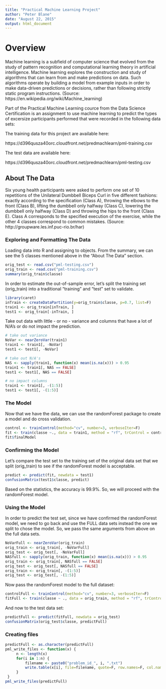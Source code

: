 ```yaml
---
title: "Practical Machine Learning Project"
author: "Peter Blane"
date: "August 22, 2015"
output: html_document
---
```

# Overview
Machine learning is a subfield of computer science that evolved from the study of pattern recognition and computational learning theory in artificial intelligence. Machine learning explores the construction and study of algorithms that can learn from and make predictions on data. Such algorithms operate by building a model from example inputs in order to make data-driven predictions or decisions, rather than following strictly static program instructions. (Source: https://en.wikipedia.org/wiki/Machine_learning)

Part of the Practical Machine Learning cource from the Data Science Certification is an assignment to use machine learning to predict the types of excersize participants performed that were recorded in the following data sets:

The training data for this project are available here: 

https://d396qusza40orc.cloudfront.net/predmachlearn/pml-training.csv

The test data are available here: 

https://d396qusza40orc.cloudfront.net/predmachlearn/pml-testing.csv 

## About The Data

Six young health participants were asked to perform one set of 10 repetitions of the Unilateral Dumbbell Biceps Curl in five different fashions: exactly according to the specification (Class A), throwing the elbows to the front (Class B), lifting the dumbbell only halfway (Class C), lowering the dumbbell only halfway (Class D) and throwing the hips to the front (Class E). Class A corresponds to the specified execution of the exercise, while the other 4 classes correspond to common mistakes. (Source: http://groupware.les.inf.puc-rio.br/har)

### Exploring and Formatting The Data

Loading data into R and assigning to objects.  From the summary, we can see the 5 classes mentioned above in the "About The Data" section.


```r
orig_test <- read.csv("pml-testing.csv")
orig_train <- read.csv("pml-training.csv")
summary(orig_train$classe)
```

In order to estimate the out-of-sample error, let's split the training set (orig_train) into a traditional "training" and "test" set to validate.

```r
library(caret)
inTrain <- createDataPartition(y=orig_train$classe, p=0.7, list=F)
train1 <- orig_train[inTrain, ]
test1 <- orig_train[-inTrain, ]
```

Take out data with little - or no - variance and columns that have a lot of N/A's or do not impact the prediction.

```r
# take out variance
NoVar <- nearZeroVar(train1)
train1 <- train1[, -NoVar]
test1 <- test1[, -NoVar]

# take out N/A's
NAS <- sapply(train1, function(x) mean(is.na(x))) > 0.95
train1 <- train1[, NAS == FALSE]
test1 <- test1[, NAS == FALSE]

# no impact columns
train1 <- train1[, -(1:5)]
test1 <- test1[, -(1:5)]
```

### The Model

Now that we have the data, we can use the randomForest package to create a model and do cross validation.

```r
control <- trainControl(method="cv", number=3, verboseIter=F)
fit <- train(classe ~., data = train1, method = "rf", trControl = control)
fit$finalModel
```

### Confirming the Model

Let's compare the test set to the training set of the original data set that we split (orig_train) to see if the randomForest model is acceptable.

```r
predict <- predict(fit, newdata = test1)
confusionMatrix(test1$classe, predict)
```

Based on the statistics, the accuracy is 99.9%.  So, we will proceed with the randomForest model.

### Using the Model
In order to predict the test set, since we have confirmed the randomForest model, we need to go back and use the FULL data sets instead the one we split to chose the model.  So, we pass the same arguments from above on the full data sets.

```r
NoVarFull <- nearZeroVar(orig_train)
orig_train <- orig_train[, -NoVarFull]
orig_test <- orig_test[, -NoVarFull]
NASfull <- sapply(orig_train, function(x) mean(is.na(x))) > 0.95
orig_train <- orig_train[, NASfull == FALSE]
orig_test <- orig_test[, NASfull == FALSE]
orig_train <- orig_train[, -(1:5)]
orig_test <- orig_test[, -(1:5)]
```

Now pass the randomForest model to the full dataset:
```r
controlFull <- trainControl(method="cv", number=3, verboseIter=F)
fitFull <- train(classe ~ ., data = orig_train, method = "rf", trControl = controlFull)
```

And now to the test data set:
```r
predictFull <- predict(fitFull, newdata = orig_test)
confusionMatrix(orig_test$classe, predictFull)
```

### Creating files
```r
predictFull <- as.character(predictFull)
pml_write_files <- function(x) {
     n <- length(x)
     for(i in 1:n) {
         filename <- paste0("problem_id_", i, ".txt")
         write.table(x[i], file=filename, quote=F, row.names=F, col.names=F)
     }
 }
pml_write_files(predictFull)
```
